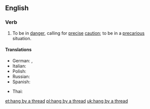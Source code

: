 ==English==

===Verb===
{{en-verb|head=[[hang]] by a [[thread]]|hangs by a thread|hanging by a thread|hung by a thread}}

# {{context|idiomatic|lang=en}} To be in [[danger]], calling for [[precise]] [[caution]]; to be in a [[precarious]] situation.

====Translations====
{{trans-top|to be in a precarious situation}}
* German: {{t+|de|am seidenen Faden hängen}}, {{t+|de|an einem seidenen Faden hängen}}
* Italian: {{t|it|essere appeso a un filo}}
* Polish: {{t|pl|wisieć na włosku}}
* Russian: {{t|ru|висеть на волоске}}
* Spanish: {{t|es|pender de un hilo}}
{{trans-mid}}
* Thai: {{t|th|แขวนบนเส้นด้าย|tr=kwăen bon sâynádâai}}
{{trans-bottom}}

[[et:hang by a thread]]
[[pl:hang by a thread]]
[[uk:hang by a thread]]